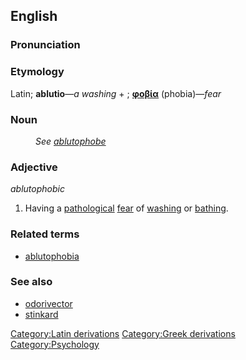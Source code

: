 ==English==

===Pronunciation===
{{substub}}

===Etymology===
Latin; '''ablutio'''&mdash;''a washing'' + {{Gr.}}; '''[[φοβία]]''' (phobia)&mdash;''fear''

===Noun===
:''See [[ablutophobe]]''

===Adjective===
''ablutophobic''

# Having a [[pathology|pathological]] [[fear]] of [[wash|washing]] or [[bathe|bathing]].

===Related terms===
* [[ablutophobia]]

===See also===
* [[odorivector]]
* [[stinkard]]

[[Category:Latin derivations]]
[[Category:Greek derivations]]
[[Category:Psychology]]
